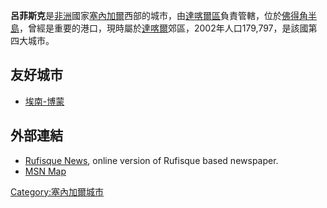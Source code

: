 {{Unreferenced |time=2014-10-03T03:59:41+00:00 }}
{{Infobox settlement
<!--See Template:Infobox Settlement for additional fields that may be available-->
<!--See the Table at Infobox Settlement for all fields and descriptions of usage-->
<!-- Basic info  ---------------->
|official_name          = 呂菲斯克
|other_name             =
|native_name            =  <!-- for cities whose native name is not in English -->
|nickname               = 
|settlement_type        = 城鎮<!--For Town or Village (Leave blank for the default City)-->
|motto                  =
<!-- images and maps  ----------->
|image_skyline          = RufisqueQuincaillerie.JPG
|imagesize              = 300px
|image_caption          = 
|image_flag             = 
|flag_size              =
|image_seal             = 
|seal_size              =
|image_shield           = 
|shield_size            =
|image_blank_emblem     =
|blank_emblem_type      =
|blank_emblem_size      =
|image_map              = <!-- SN-Bakel.png -->
|mapsize                = 250px
|map_caption            = 
|image_map1             = 
|mapsize1               = 
|map_caption1           = 
|image_dot_map          =
|dot_mapsize            =
|dot_map_caption        =
|dot_x =  |dot_y =
|pushpin_map            =Senegal <!-- the name of a location map as per http://en.wikipedia.org/wiki/Template:Location_map -->
|pushpin_label_position = <!-- the position of the pushpin label: left, right, top, bottom, none -->
|pushpin_map_caption    =
|pushpin_mapsize        =
<!-- Location ------------------>
|coordinates_region     = SN
|subdivision_type       = 國家
|subdivision_name       = {{SEN}}
|subdivision_type1      = 區
|subdivision_name1      = [[達喀爾區|達喀爾區]]
|subdivision_type2      = 
|subdivision_name2      = 
<!-- Politics ----------------->
|government_footnotes   =
|government_type        =
|leader_title           =
|leader_name            =
|leader_title1          =  <!-- for places with, say, both a mayor and a city manager -->
|leader_name1           =
|established_title      =  <!-- Settled -->
|established_date       = 
<!-- Area    --------------------->
|area_magnitude         = 
|unit_pref                = <!--Enter: Imperial, if Imperial (metric) is desired-->
|area_footnotes           =
|area_total_km2           = <!-- ALL fields dealing with a measurements are subject to automatic unit conversion-->
|area_land_km2            = <!--See table @ Template:Infobox Settlement for details on automatic unit conversion-->
|area_water_km2           =
|area_total_sq_mi         =
|area_land_sq_mi          =
|area_water_sq_mi         =
|area_water_percent       =
<!-- Population   ----------------------->
|population_as_of               =
|population_footnotes           =
|population_note                =
|population_total               =
|population_density_km2         =
|population_density_sq_mi       =
<!-- General information  --------------->
|timezone               = [[格林威治時間|格林威治時間]]
|utc_offset             = +0
|timezone_DST           = 
|utc_offset_DST         = 
|latd=14 |latm=43|lats= |latNS=N
|longd=17 |longm=16 |longs= |longEW=W
|elevation_footnotes    =  <!--for references: use <ref> </ref> tags-->
|elevation_m            = 
|elevation_ft           =
<!-- Area/postal codes & others -------->
|postal_code_type       =  <!-- enter ZIP code, Postcode, Post code, Postal code... -->
|postal_code            =
|area_code              =
|website                = 
|footnotes              = 
}} 

'''呂菲斯克'''是[[非洲|非洲]]國家[[塞內加爾|塞內加爾]]西部的城市，由[[達喀爾區|達喀爾區]]負責管轄，位於[[佛得角半島|佛得角半島]]，曾經是重要的港口，現時屬於[[達喀爾|達喀爾]]郊區，2002年人口179,797，是該國第四大城市。

==友好城市==
* {{FRA}} [[埃南-博蒙|埃南-博蒙]]

==外部連結==
* [https://web.archive.org/web/20080423232644/http://www.rufisquenews.com/rufisque.html Rufisque News], online version of Rufisque based newspaper.
* [https://web.archive.org/web/20120829032431/http://maps.msn.com/(erfik245caqlsy45rzzmfnm0)/map.aspx?lats1=14.716667&lons1=-17.266667&alts1=14&regn1=2 MSN Map]

{{coord|14|43|N|17|16|W|region:SN_type:city|display=title}}

{{Senegal-stub}}

[[Category:塞內加爾城市|Category:塞內加爾城市]]